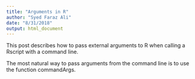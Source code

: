 ```yaml
---
title: "Arguments in R"
author: "Syed Faraz Ali"
date: "8/31/2018"
output: html_document
---
```


This post describes how to pass external arguments to R when calling a Rscript with a command line.

The most natural way to pass arguments from the command line is to use the function commandArgs.